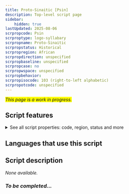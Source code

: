 ```yaml
---
title: Proto-Sinaitic [Psin]
description: Top-level script page
sidebar:
    hidden: true
lastUpdated: 2025-08-06
scrpropcode: Psin
scrproptype: logo-syllabary
scrpropname: Proto-Sinaitic
scrpropstatus: Historical
scrpropregion: African
scrpropdirection: unspecified
scrpropbaseline: unspecified
scrpropcase: no
scrpropwspace: unspecified
scrpropbehavior: 
scrpropisocode: 103 (right-to-left alphabetic)
scrpropotcode: unspecified
---
```


<span style='background-color:yellow'>_This page is a work in progress._</span>


## Script features

<details>
<summary> See all script properties: code, region, status and more</summary>
<ScriptInfo />
</details>

## Languages that use this script

<WsList script='Psin' wsMax='5' />

## Script description

_None available._

### _To be completed..._

